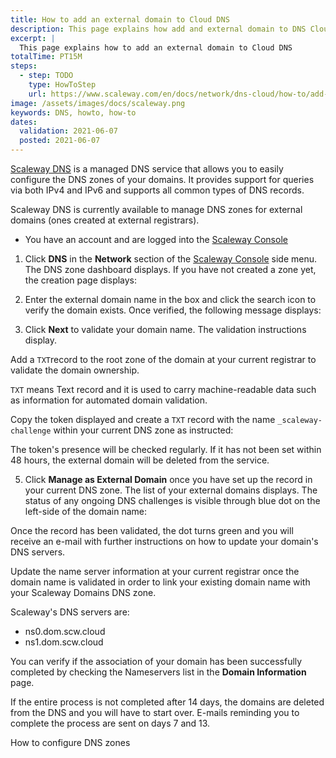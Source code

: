 ```yaml
---
title: How to add an external domain to Cloud DNS
description: This page explains how add and external domain to DNS Cloud
excerpt: |
  This page explains how to add an external domain to Cloud DNS
totalTime: PT15M
steps:
  - step: TODO
    type: HowToStep
    url: https://www.scaleway.com/en/docs/network/dns-cloud/how-to/add-external-domain/
image: /assets/images/docs/scaleway.png
keywords: DNS, howto, how-to
dates:
  validation: 2021-06-07
  posted: 2021-06-07
---
```


[Scaleway DNS](https://www.scaleway.com/en/dns/) is a managed DNS service that allows you to easily configure the DNS zones of your domains. It provides support for queries via both IPv4 and IPv6 and supports all common types of DNS records.

Scaleway DNS is currently available to manage DNS zones for external domains (ones created at external registrars). 

<Message type="requirement">

- You have an account and are logged into the [Scaleway Console](https://console.scaleway.com) 

</Message>

1. Click **DNS** in the **Network** section of the [Scaleway Console](https://console.scaleway.com) side menu. The DNS zone dashboard displays. If you have not created a zone yet, the creation page displays:
<Lightbox src="assets/scaleway-dns-interface.png" alt="" />

2. Enter the external domain name in the box and click the search icon to verify the domain exists. Once verified, the following message displays:
<Lightbox src="assets/scaleway-dns-domain-validated.png" alt="" />

3. Click **Next** to validate your domain name. The validation instructions display.

  Add a `TXT`record to the root zone of the domain at your current registrar to validate the domain ownership.

  <Message type="note">

  `TXT` means Text record and it is used to carry machine-readable data such as information for automated domain validation.

  </Message>

  Copy the token displayed and create a `TXT` record with the name `_scaleway-challenge` within your current DNS zone as instructed:

  <Lightbox src="assets/scaleway-dns-validation-token.png" alt="" />

  <Message type="important">

  The token's presence will be checked regularly. If it has not been set within 48 hours, the external domain will be deleted from the service.

  </Message>

5. Click **Manage as External Domain** once you have set up the record in your current DNS zone. The list of your external domains displays.
The status of any ongoing DNS challenges is visible through blue dot on the left-side of the domain name:
<Lightbox src="assets/scaleway-dns-ongoing-validation.png" alt="" />
Once the record has been validated, the dot turns green and you will receive an e-mail with further instructions on how to update your domain's DNS servers.

Update the name server information at your current registrar once the domain name is validated in order to link your existing domain name with your Scaleway Domains DNS zone. 
<Message type="note">

Scaleway's DNS servers are:
* ns0.dom.scw.cloud
* ns1.dom.scw.cloud

</Message>

You can verify if the association of your domain has been successfully completed by checking the Nameservers list in the **Domain Information** page. 

<Message type="important">

If the entire process is not completed after 14 days, the domains are deleted from the DNS and you will have to start over. E-mails reminding you to complete the process are sent on days 7 and 13.

</Message>

<Navigation title="See Also">
  <NextButton to="/network/dns-cloud/how-to/configure-dns-zones/">How to configure DNS zones</NextButton>
</Navigation>